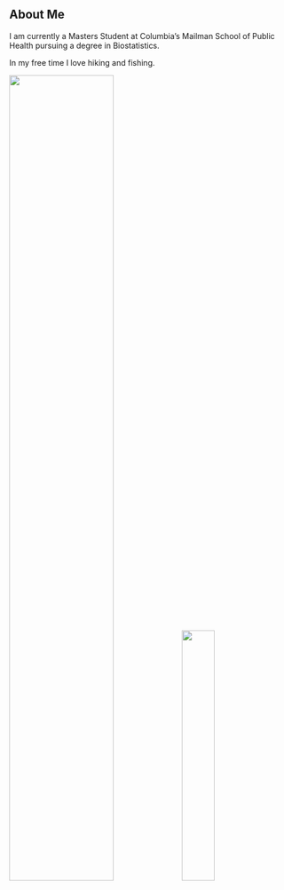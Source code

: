 ## About Me

I am currently a Masters Student at Columbia's Mailman School of Public Health pursuing a degree in Biostatistics.

In my free time I love hiking and fishing.

<img src="images/colca.jpg" style="width:61%">
<img src="images/fishing.jpg" style="width:34%">

